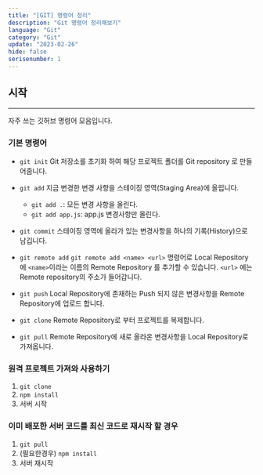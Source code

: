 ```yaml
---
title: "[GIT] 명령어 정리"
description: "Git 명령어 정리해보기"
language: "Git"
category: "Git"
update: "2023-02-26"
hide: false
serisenumber: 1
---
```

## 시작
---
자주 쓰는 깃허브 명령어 모음입니다.

### 기본 명령어

- `git init`
    Git 저장소를 초기화 하여 해당 프로젝트 폴더를 Git repository 로 만들어줍니다.
    
- `git add`
    지금 변경한 변경 사항을 스테이징 영역(Staging Area)에 올립니다.
    - `git add .`: 모든 변경 사항을 올린다.
    - `git add app.js`: app.js 변경사항만 올린다.

- `git commit`
    스테이징 영역에 올라가 있는 변경사항을 하나의 기록(History)으로 남깁니다.
    
- `git remote add`
    `git remote add <name> <url>` 명령어로 Local Repository 에 `<name>`이라는 이름의 Remote Repository 를 추가할 수 있습니다.
    `<url>` 에는 Remote repository의 주소가 들어갑니다.
    
- `git push`
    Local Repository에 존재하는 Push 되지 않은 변경사항을 Remote Repository에 업로드 합니다.
    
- `git clone`
    Remote Repository로 부터 프로젝트를 복제합니다.
    
- `git pull`
    Remote Repository에 새로 올라온 변경사항을 Local Repository로 가져옵니다.

### 원격 프로젝트 가져와 사용하기
1. `git clone`
2. `npm install`
3. 서버 시작

### 이미 배포한 서버 코드를 최신 코드로 재시작 할 경우
1. `git pull`
2. (필요한경우) `npm install`
3. 서버 재시작